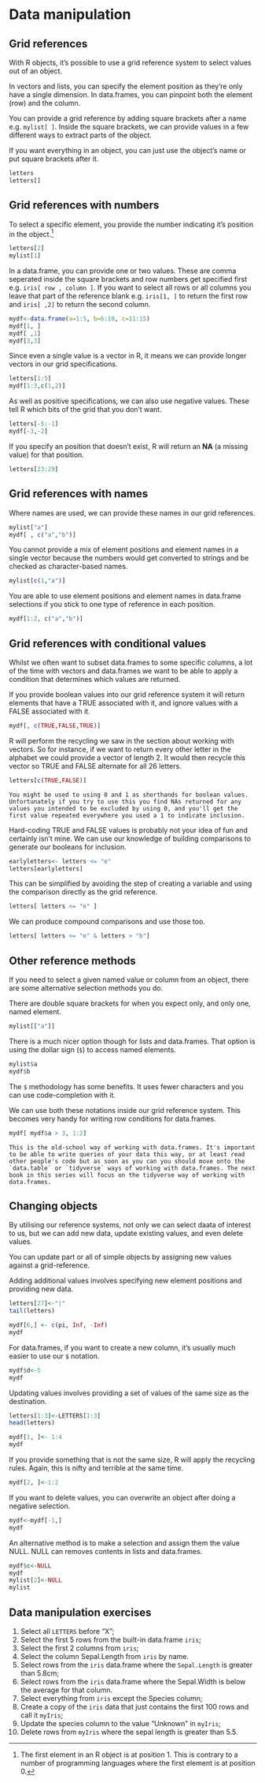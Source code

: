 # Data manipulation
## Grid references
With R objects, it's possible to use a grid reference system to select values out of an object. 

In vectors and lists, you can specify the element position as they're only have a single dimension. In data.frames, you can pinpoint both the element (row) and the column.

You can provide a grid reference by adding square brackets after a name e.g. `mylist[ ]`. Inside the square brackets, we can provide values in a few different ways to extract parts of the object.

If you want everything in an object, you can just use the object's name or put square brackets after it.

```r
letters
letters[]
```

## Grid references with numbers
To select a specific element, you provide the number indicating it's position in the object.^[The first element in an R object is at position 1. This is contrary to a number of programming languages where the first element is at position 0.]

```r
letters[2]
mylist[1]
```

In a data.frame, you can provide one or two values. These are comma seperated inside the square brackets and row numbers get specified first e.g. `iris[ row , column ]`. If you want to select all rows or all columns you leave that part of the reference blank e.g. `iris[1, ]` to return the first row and `iris[ ,2]` to return the second column. 

```r
mydf<-data.frame(a=1:5, b=6:10, c=11:15)
mydf[1, ]
mydf[ ,1]
mydf[3,3]
```

Since even a single value is a vector in R, it means we can provide longer vectors in our grid specifications.

```r
letters[1:5]
mydf[1:3,c(1,2)]
```

As well as positive specifications, we can also use negative values. These tell R which bits of the grid that you don't want.

```r
letters[-5:-1]
mydf[-3,-2]
```

If you specify an position that doesn't exist, R will return an **NA** (a missing value) for that position.
```r
letters[23:29]
```

## Grid references with names
Where names are used, we can provide these names in our grid references.

```r
mylist["a"]
mydf[ , c("a","b")]
```

You cannot provide a mix of element positions and element names in a single vector because the numbers would get converted to strings and be checked as character-based names.

```r
mylist[c(1,"a")]
```

You are able to use element positions and element names in data.frame selections if you stick to one type of reference in each position.

```r
mydf[1:2, c("a","b")]
```

## Grid references with conditional values
Whilst we often want to subset data.frames to some specific columns, a lot of the time with vectors and data.frames we want to be able to apply a condition that determines which values are returned.

If you provide boolean values into our grid reference system it will return elements that have a TRUE associated with it, and ignore values with a FALSE associated with it.

```r
mydf[, c(TRUE,FALSE,TRUE)]
```

R will perform the recycling we saw in the section about working with vectors. So for instance, if we want to return every other letter in the alphabet we could provide a vector of length 2. It would then recycle this vector so TRUE and FALSE alternate for all 26 letters.

```r
letters[c(TRUE,FALSE)]
```

```block
You might be used to using 0 and 1 as shorthands for boolean values. Unfortunately if you try to use this you find NAs returned for any values you intended to be excluded by using 0, and you'll get the first value repeated everywhere you used a 1 to indicate inclusion.
```

Hard-coding TRUE and FALSE values is probably not your idea of fun and certainly isn't mine. We can use our knowledge of building comparisons to generate our booleans for inclusion.

```r
earlyletters<- letters <= "e"
letters[earlyletters]
```

This can be simplified by avoiding the step of creating a variable and using the comparison directly as the grid reference.

```r
letters[ letters <= "e" ]
```

We can produce compound comparisons and use those too.

```r
letters[ letters <= "e" & letters > "b"]
```

## Other reference methods
If you need to select a given named value or column from an object, there are some alternative selection methods you do.

There are double square brackets for when you expect only, and only one, named element.
```r
mylist[["a"]]
```

There is a much nicer option though for lists and data.frames. That option is using the dollar sign (`$`) to access named elements.

```r
mylist$a
mydf$b
```

The `$` methodology has some benefits. It uses fewer characters and you can use code-completion with it.

We can use both these notations inside our grid reference system. This becomes very handy for writing row conditions for data.frames.

```r
mydf[ mydf$a > 3, 1:2]
```

```block
This is the old-school way of working with data.frames. It's important to be able to write queries of your data this way, or at least read other people's code but as soon as you can you should move onto the `data.table` or `tidyverse` ways of working with data.frames. The next book in this series will focus on the tidyverse way of working with data.frames.
```

## Changing objects
By utilising our reference systems, not only we can select daata of interest to us, but we can add new data, update existing values, and even delete values.

You can update part or all of simple objects by assigning new values against a grid-reference.

Adding additional values involves specifying new element positions and providing new data.
```r
letters[27]<-"|"
tail(letters)

mydf[6,] <- c(pi, Inf, -Inf)
mydf
```

For data.frames, if you want to create a new column, it's usually much easier to use our `$` notation.

```r
mydf$d<-5
mydf
```

Updating values involves providing a set of values of the same size as the destination. 

```r
letters[1:3]<-LETTERS[1:3]
head(letters)

mydf[1, ]<- 1:4
mydf
```

If you provide something that is not the same size, R will apply the recycling rules. Again, this is nifty and terrible at the same time.

```r
mydf[2, ]<-1:2
```

If you want to delete values, you can overwrite an object after doing a negative selection.

```r
mydf<-mydf[-1,]
mydf
```

An alternative method is to make a selection and assign them the value NULL. NULL can removes contents in lists and data.frames.

```r
mydf$c<-NULL
mydf
mylist[2]<-NULL
mylist
```

## Data manipulation exercises
1. Select all `LETTERS` before "X";
2. Select the first 5 rows from the built-in data.frame `iris`;
3. Select the first 2 columns from `iris`;
4. Select the column Sepal.Length from `iris` by name.
2. Select rows from the `iris` data.frame where the `Sepal.Length` is greater than 5.8cm;
3. Select rows from the `iris` data.frame where the Sepal.Width is below the average for that column.
1. Select everything from `iris` except the Species column;
2. Create a copy of the `iris` data that just contains the first 100 rows and call it `myIris`;
3. Update the species column to the value "Unknown" in `myIris`;
4. Delete rows from `myIris` where the sepal length is greater than 5.5.

